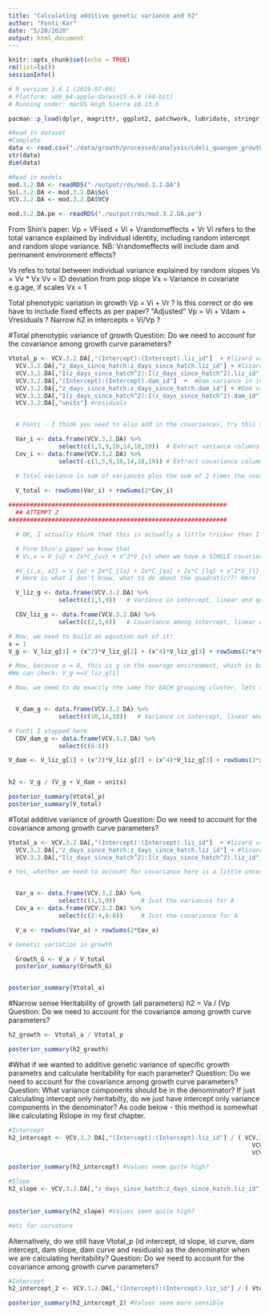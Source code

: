```yaml
---
title: "Calculating additive genetic variance and h2"
author: "Fonti Kar"
date: "5/28/2020"
output: html_document
---
```


```r
knitr::opts_chunk$set(echo = TRUE)
rm(list=ls())
sessionInfo()

# R version 3.6.1 (2019-07-05)
# Platform: x86_64-apple-darwin15.6.0 (64-bit)
# Running under: macOS High Sierra 10.13.6

pacman::p_load(dplyr, magrittr, ggplot2, patchwork, lubridate, stringr, tidyr, MCMCglmm, bookdown, pander, brms, janitor)

#Read in dataset
#Complete
data <- read.csv("./data/growth/processed/analysis/Ldeli_quangen_growth_for_analysis.csv", stringsAsFactors = F)
str(data)
dim(data)

#Read in models
mod.3.2.DA <- readRDS("./output/rds/mod.3.2.DA")
Sol.3.2.DA <- mod.3.2.DA$Sol
VCV.3.2.DA <- mod.3.2.DA$VCV

mod.3.2.DA.pe <- readRDS("./output/rds/mod.3.2.DA.pe")
```

From Shin's paper:
Vp = VFixed + Vi + Vrandomeffects + Vr
Vi refers to the total variance explained by individual identity, including random intercept and random slope variance. NB: Vrandomeffects will include dam and permanent environment effects?

Vs refes to total between individual variance explained by random slopes
Vs = Vv * Vx
Vv = ID deviation from pop slope
Vx = Variance in covariate e.g.age, if scales Vx = 1 


Total phenotypic variation in growth
Vp = Vi + Vr ? Is this correct or do we have to include fixed effects as per paper? 
"Adjusted" Vp = Vi + Vdam + Vresiduals ?
Narrow h2 in intercepts =  Vi/Vp ?

#Total phenotypic variance of growth
Question: Do we need to account for the covariance among growth curve parameters? 
```r
Vtotal_p <- VCV.3.2.DA[,"(Intercept):(Intercept).liz_id"]  + #lizard variance in intercept
  VCV.3.2.DA[,"z_days_since_hatch:z_days_since_hatch.liz_id"] + #lizard variance in slope
  VCV.3.2.DA[,"I(z_days_since_hatch^2):I(z_days_since_hatch^2).liz_id"] + #lizard variance in curve
  VCV.3.2.DA[,"(Intercept):(Intercept).dam_id"]  +  #Dam variance in intercept
  VCV.3.2.DA[,"z_days_since_hatch:z_days_since_hatch.dam_id"] + #Dam variance in slope
  VCV.3.2.DA[,"I(z_days_since_hatch^2):I(z_days_since_hatch^2).dam_id"] + #Dam variance in curve
  VCV.3.2.DA[,"units"] #residuals


  # Fonti - I think you need to also add in the covariances, try this simplified version.

  Var_i <- data.frame(VCV.3.2.DA) %>%
              select(c(1,5,9,10,14,18,19))  # Extract variance columns
  Cov_i <- data.frame(VCV.3.2.DA) %>%
              select(-c(1,5,9,10,14,18,19)) # Extract covariance columns

  # Total variance is sum of variances plus the sum of 2 times the covariances. This should give you the TOTAL variance in P (mass), but because this is an estimate of the population parameters it won't match your sample (i.e., lnMass data).
  
  V_total <- rowSums(Var_i) + rowSums(2*Cov_i) 

#############################################################
  ## ATTEMPT 2
#############################################################

  # OK, I actually think that this is actually a little tricker than I originally thought, particularly so because we have quadratics at different grouping terms. Note we have also z transformed age, and this is important. So here we go with each ranom effect seperately

  # Form Shin's paper we know that 
  # Vi,x = V_{u} + 2x*C_{uv} + x^2*V_{v} when we have a SINGLE covariate. So, if we have a quadratic we also need to account for this...I'm not totally sure the right way, but in keeping with logic lets assume it's this:

  #V_{i,x, x2} = V_{a} + 2x*C_{la} + 2x*C_{qa} + 2x*C_{lq} + x^2*V_{l} + x^2*V_{q}?
  # Here is what I don't know, what to do about the quadratic??! Here l = linear slope, q = quadratic slope and a = intercept. So, for each of these random effect groups I belive that we need to actually form this same equation as above. So, lets just assume for G first

  V_liz_g <- data.frame(VCV.3.2.DA) %>%
              select(c(1,5,9))   # Variance in intercept, linear and quadratic slope

  COV_liz_g <- data.frame(VCV.3.2.DA) %>%
              select(c(2,3,6))   # Covariance among intercept, linear and quadratic slope

# Now, we need to build an equation out of it!
x = 1
V_g <- V_liz_g[1] + (x^2)*V_liz_g[2] + (x^4)*V_liz_g[3] + rowSums(2*x*COV_liz_g)

# Now, because x = 0, this is g in the average environment, which is basically just the intercept!
#We can check: V_g ==V_liz_g[1]

# Now, we need to do exactly the same for EACH grouping cluster, lets try damID


  V_dam_g <- data.frame(VCV.3.2.DA) %>%
              select(c(10,14,18))   # Variance in intercept, linear and quadratic slope

# Fonti I stopped here
  COV_dam_g <- data.frame(VCV.3.2.DA) %>%
              select(c(6:8))   

V_dam <- V_liz_g[1] + (x^2)*V_liz_g[2] + (x^4)*V_liz_g[3] + rowSums(2*x*COV_liz_g)
  

h2 <- V_g / (V_g + V_dam + units)

posterior_summary(Vtotal_p)
posterior_summary(V_total)

```

#Total additive variance of growth
Question: Do we need to account for the covariance among growth curve parameters? 
```r
Vtotal_a <- VCV.3.2.DA[,"(Intercept):(Intercept).liz_id"]  + #lizard variance in intercept
  VCV.3.2.DA[,"z_days_since_hatch:z_days_since_hatch.liz_id"] + #lizard variance in slope
  VCV.3.2.DA[,"I(z_days_since_hatch^2):I(z_days_since_hatch^2).liz_id"]  #lizard variance in curve

# Yes, whether we need to account for covariance here is a little uncertain. If we want the total genetic variance in growth in an average environment, I would think we need to account for the covariance as well.


  Var_a <- data.frame(VCV.3.2.DA) %>%
              select(c(1,5,9))       # Just the variances for A
  Cov_a <- data.frame(VCV.3.2.DA) %>%
              select(c(2:4,6:8))     # Just the covariance for A

  V_a <- rowSums(Var_a) + rowSums(2*Cov_a)

# Genetic variation in growth

  Growth_G <- V_a / V_total
  posterior_summary(Growth_G)


posterior_summary(Vtotal_a)
```

#Narrow sense Heritability of growth (all parameters)
h2 = Va / (Vp 
Question: Do we need to account for the covariance among growth curve parameters? 
```r
h2_growth <- Vtotal_a / Vtotal_p

posterior_summary(h2_growth)
```

#What if we wanted to additive genetic variance of specific growth parametrs and calculate heritability for each parameter? 
Question: Do we need to account for the covariance among growth curve parameters?
Question: What variance components should be in the denominator? If just calculating intercept only heritabilty, do we just have intercept only variance components in the denominator? As code below - this method is somewhat like calculating Rslope in my first chapter.

```r
#Intercept
h2_intercept <- VCV.3.2.DA[,"(Intercept):(Intercept).liz_id"] / ( VCV.3.2.DA[,"(Intercept):(Intercept).liz_id"] +
                                                                    VCV.3.2.DA[,"(Intercept):(Intercept).dam_id"] +
                                                                    VCV.3.2.DA[,"units"] )

posterior_summary(h2_intercept) #Values seem quite high? 

#Slope
h2_slope <- VCV.3.2.DA[,"z_days_since_hatch:z_days_since_hatch.liz_id"] / ( VCV.3.2.DA[,"z_days_since_hatch:z_days_since_hatch.liz_id"] +
                                                                              VCV.3.2.DA[,"z_days_since_hatch:z_days_since_hatch.dam_id"] +
                                                                              VCV.3.2.DA[,"units"] )
posterior_summary(h2_slope) #Values seem quite high? 

#etc for curvature
```

Alternatively, do we still have Vtotal_p (id intercept, id slope, id curve, dam intercept, dam slope, dam curve and residuals) as the denominator when we are calculating heritability? 
Question: Do we need to account for the covariance among growth curve parameters?

```r
#Intercept
h2_intercept_2 <- VCV.3.2.DA[,"(Intercept):(Intercept).liz_id"] / ( Vtotal_p)

posterior_summary(h2_intercept_2) #Values seem more sensible
```

